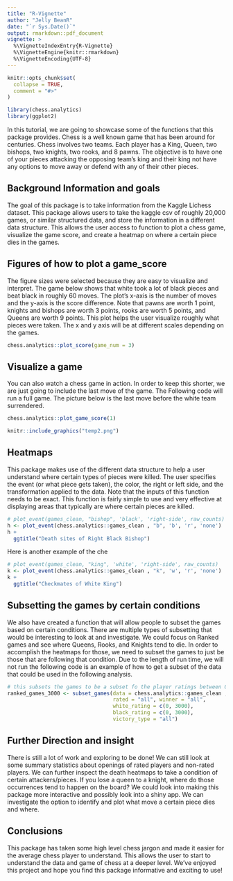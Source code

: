 ```yaml
---
title: "R-Vignette"
author: "Jelly BeanR"
date: "`r Sys.Date()`"
output: rmarkdown::pdf_document
vignette: >
  %\VignetteIndexEntry{R-Vignette}
  %\VignetteEngine{knitr::rmarkdown}
  %\VignetteEncoding{UTF-8}
---
```


```r
knitr::opts_chunk$set(
  collapse = TRUE,
  comment = "#>"
)
```

```r
library(chess.analytics)
library(ggplot2)
```


In this tutorial, we are going to showcase some of the functions that this package provides. Chess is a well known game that has been around for centuries. Chess involves two teams. Each player has a King, Queen, two bishops, two knights, two rooks, and 8 pawns.  The objective is to have one of your pieces attacking the opposing team's king and their king not have any options to move away or defend with any of their other pieces. 

## Background Information and goals

The goal of this package is to take information from the Kaggle Lichess dataset. This package allows users to take the kaggle csv of roughly 20,000 games, or similar structured data, and store the information in a different data structure.  This allows the user access to function to plot a chess game, visualize the game score, and create a heatmap on where a certain piece dies in the games.

## Figures of how to plot a game_score

The figure sizes were selected because they are easy to visualize and interpret.
The game below shows that white took a lot of black pieces and beat black in roughly 60 moves. The plot's x-axis is the number of moves and the y-axis is the score difference.  Note that pawns are worth 1 point, knights and bishops are worth 3 points, rooks are worth 5 points, and Queens are worth 9 points.  This plot helps the user visualize roughly what pieces were taken. The x and y axis will be at different scales depending on the games.

```r
chess.analytics::plot_score(game_num = 3)

```

## Visualize a game

You can also watch a chess game in action. In order to keep this shorter, we are just going to include the last move of the game.
The Following code will run a full game. The picture below is the last move before the white team surrendered.

```r
chess.analytics::plot_game_score(1)
```


```r
knitr::include_graphics("temp2.png")
```




## Heatmaps

This package makes use of the different data structure to help a user understand where certain types of pieces were killed.  The user specifies the event (or what piece gets taken), the color, the right or left side, and the transformation applied to the data. Note that the inputs of this function needs to be exact.  This function is fairly simple to use and very effective at displaying areas that typically are where certain pieces are killed.

```r

# plot_event(games_clean, "bishop", 'black', 'right-side', raw_counts)
h <- plot_event(chess.analytics::games_clean , "b", 'b', 'r', 'none')
h + 
  ggtitle("Death sites of Right Black Bishop")
```

Here is another example of the che

```r
# plot_event(games_clean, "king", 'white', 'right-side', raw_counts)
k <- plot_event(chess.analytics::games_clean , "k", 'w', 'r', 'none')
k + 
  ggtitle("Checkmates of White King")
```

## Subsetting the games by certain conditions

We also have created a function that will allow people to subset the games based on certain conditions.  There are multiple types of subsetting that would be interesting to look at and investigate.  We could focus on Ranked games and see where Queens, Rooks, and Knights tend to die. In order to accomplish the heatmaps for those, we need to subset the games to just be those that are following that condition.  Due to the length of run time, we will not run the following code is an example of how to get a subset of the data that could be used in the following analysis.

```r

# this subsets the games to be a subset fo the player ratings between 0-3000
ranked_games_3000 <- subset_games(data = chess.analytics::games_clean , 
                                  rated = "all", winner = "all", 
                                  white_rating = c(0, 3000), 
                                  black_rating = c(0, 3000),
                                  victory_type = "all")

```


## Further Direction and insight

There is still a lot of work and exploring to be done! We can still look at some summary statistics about openings of rated players and non-rated players.  We can further inspect the death heatmaps to take a condition of certain attackers/pieces.  If you lose a queen to a knight, where do those occurrences tend to happen on the board? We could look into making this package more interactive and possibly look into a shiny app. We can investigate the option to identify and plot what move a certain piece dies and where. 


## Conclusions

This package has taken some high level chess jargon and made it easier for the average chess player to understand. This allows the user to start to understand the data and game of chess at a deeper level. We've enjoyed this project and hope you find this package informative and exciting to use! 

